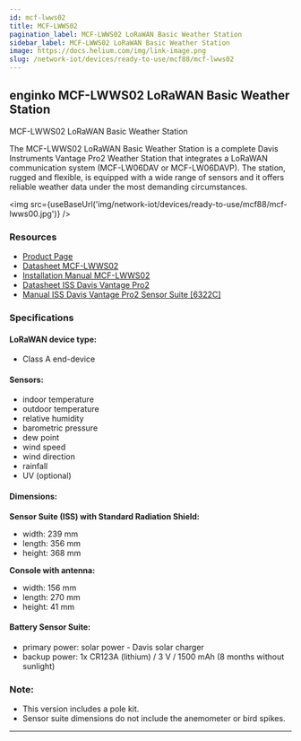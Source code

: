 ```yaml
---
id: mcf-lwws02
title: MCF-LWWS02
pagination_label: MCF-LWWS02 LoRaWAN Basic Weather Station
sidebar_label: MCF-LWWS02 LoRaWAN Basic Weather Station
image: https://docs.helium.com/img/link-image.png
slug: /network-iot/devices/ready-to-use/mcf88/mcf-lwws02
---
```



## enginko MCF-LWWS02 LoRaWAN Basic Weather Station

MCF-LWWS02 LoRaWAN Basic Weather Station

The MCF-LWWS02 LoRaWAN Basic Weather Station is a complete Davis Instruments Vantage Pro2 Weather
Station that integrates a LoRaWAN communication system (MCF-LW06DAV or MCF-LW06DAVP). The station,
rugged and flexible, is equipped with a wide range of sensors and it offers reliable weather data
under the most demanding circumstances.

<img src={useBaseUrl('img/network-iot/devices/ready-to-use/mcf88/mcf-lwws00.jpg')} />

### Resources

- [Product Page](https://enginko.com/en/solutions/weather-station-lorawan-mcf-lwws00/)
- [Datasheet MCF-LWWS02](https://enginko.com/wp-content/uploads/2020/09/enginko%C2%AE_datasheet_MCF-LWWS00-01-02-03_EN013W01.pdf)
- [Installation Manual MCF-LWWS02](https://www.enginko.com/support/doku.php?id=manual_mcf-lwws0x)
- [Datasheet ISS Davis Vantage Pro2](https://cdn.shopify.com/s/files/1/0515/5992/3873/files/6152_62_53_63_ss.pdf?v=1623783718)
- [Manual ISS Davis Vantage Pro2 Sensor Suite [6322C]](https://cdn.shopify.com/s/files/1/0515/5992/3873/files/07395-333_IM-6322C-6334.pdf)

### Specifications

#### LoRaWAN device type:

- Class A end-device

#### Sensors:

- indoor temperature
- outdoor temperature
- relative humidity
- barometric pressure
- dew point
- wind speed
- wind direction
- rainfall
- UV (optional)

#### Dimensions:

**Sensor Suite (ISS) with Standard Radiation Shield:**

- width: 239 mm
- length: 356 mm
- height: 368 mm

**Console with antenna:**

- width: 156 mm
- length: 270 mm
- height: 41 mm

#### Battery Sensor Suite:

- primary power: solar power - Davis solar charger
- backup power: 1x CR123A (lithium) / 3 V / 1500 mAh (8 months without sunlight)

### Note:

- This version includes a pole kit.
- Sensor suite dimensions do not include the anemometer or bird spikes.

---
